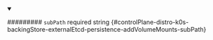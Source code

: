 
<details className="config-field" data-expandable="false" open>
<summary>

######### `subPath` <span className="config-field-required" data-required="false">required</span> <span className="config-field-type">string</span> <span className="config-field-default"></span> <span className="config-field-enum"></span> {#controlPlane-distro-k0s-backingStore-externalEtcd-persistence-addVolumeMounts-subPath}



</summary>



</details>
